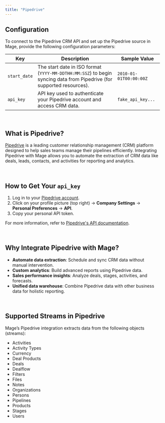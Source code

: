 ```yaml
---
title: "Pipedrive"
---
```


## Configuration

To connect to the Pipedrive CRM API and set up the Pipedrive source in Mage, provide the following configuration parameters:

| Key          | Description                                                                                                 | Sample Value           |
| ------------ | ----------------------------------------------------------------------------------------------------------- | ---------------------- |
| `start_date` | The start date in ISO format (`YYYY-MM-DDTHH:MM:SSZ`) to begin syncing data from Pipedrive (for supported resources). | `2010-01-01T00:00:00Z`  |
| `api_key`    | API key used to authenticate your Pipedrive account and access CRM data.                                      | `fake_api_key...`       |

<br/>

## What is Pipedrive?

[Pipedrive](https://www.pipedrive.com/) is a leading customer relationship management (CRM) platform designed to help sales teams manage their pipelines efficiently. Integrating Pipedrive with Mage allows you to automate the extraction of CRM data like deals, leads, contacts, and activities for reporting and analytics.

<br/>

## How to Get Your `api_key`

1. Log in to your [Pipedrive account](https://app.pipedrive.com/).
2. Click on your profile picture (top right) → **Company Settings** → **Personal Preferences** → **API**.
3. Copy your personal API token.

For more information, refer to [Pipedrive's API documentation](https://pipedrive.readme.io/docs/core-api-concepts-authentication).

<br/>

## Why Integrate Pipedrive with Mage?

- **Automate data extraction**: Schedule and sync CRM data without manual intervention.
- **Custom analytics**: Build advanced reports using Pipedrive data.
- **Sales performance insights**: Analyze deals, stages, activities, and forecasts.
- **Unified data warehouse**: Combine Pipedrive data with other business data for holistic reporting.

<br/>

## Supported Streams in Pipedrive

Mage’s Pipedrive integration extracts data from the following objects (streams):

- Activities
- Activity Types
- Currency
- Deal Products
- Deals
- Dealflow
- Filters
- Files
- Notes
- Organizations
- Persons
- Pipelines
- Products
- Stages
- Users

<br/>
